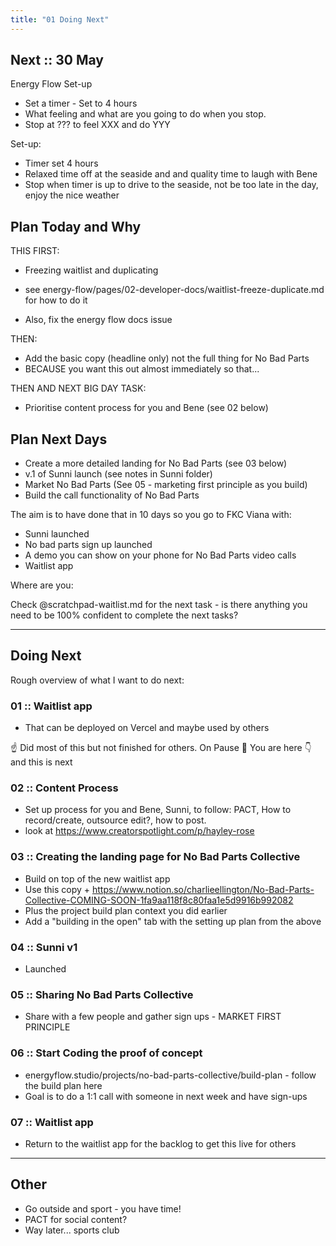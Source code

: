 ```yaml
---
title: "01 Doing Next"
---
```


## Next :: 30 May 

Energy Flow Set-up 
- Set a timer - Set to 4 hours 
- What feeling and what are you going to do when you stop. 
- Stop at ??? to feel XXX and do YYY 

Set-up: 
- Timer set 4 hours 
- Relaxed time off at the seaside and and quality time to laugh with Bene 
- Stop when timer is up to drive to the seaside, not be too late in the day, enjoy the nice weather

## Plan Today and Why 

THIS FIRST: 
- Freezing waitlist and duplicating 
- see energy-flow/pages/02-developer-docs/waitlist-freeze-duplicate.md for how to do it

- Also, fix the energy flow docs issue

THEN: 
- Add the basic copy (headline only) not the full thing for No Bad Parts 
- BECAUSE you want this out almost immediately so that... 

THEN AND NEXT BIG DAY TASK: 
- Prioritise content process for you and Bene (see 02 below)

## Plan Next Days 

- Create a more detailed landing for No Bad Parts (see 03 below)
- v.1 of Sunni launch (see notes in Sunni folder)
- Market No Bad Parts (See 05 - marketing first principle as you build)
- Build the call functionality of No Bad Parts 

The aim is to have done that in 10 days so you go to FKC Viana with: 

- Sunni launched 
- No bad parts sign up launched 
- A demo you can show on your phone for No Bad Parts video calls 
- Waitlist app 

Where are you: 

Check @scratchpad-waitlist.md for the next task - is there anything you need to be 100% confident to complete the next tasks? 

---

## Doing Next

Rough overview of what I want to do next: 

### 01 :: Waitlist app 
- That can be deployed on Vercel and maybe used by others 

☝️ Did most of this but not finished for others. On Pause 
📍 You are here 
👇 and this is next 

### 02 :: Content Process 
- Set up process for you and Bene, Sunni, to follow: PACT, How to record/create, outsource edit?, how to post. 
- look at https://www.creatorspotlight.com/p/hayley-rose 

### 03 :: Creating the landing page for No Bad Parts Collective 
- Build on top of the new waitlist app 
- Use this copy + https://www.notion.so/charlieellington/No-Bad-Parts-Collective-COMING-SOON-1fa9aa118f8c80faa1e5d9916b992082
- Plus the project build plan context you did earlier 
- Add a "building in the open" tab with the setting up plan from the above 

### 04 :: Sunni v1 
- Launched 

### 05 :: Sharing No Bad Parts Collective 
- Share with a few people and gather sign ups - MARKET FIRST PRINCIPLE 

### 06 :: Start Coding the proof of concept 
- energyflow.studio/projects/no-bad-parts-collective/build-plan - follow the build plan here 
- Goal is to do a 1:1 call with someone in next week and have sign-ups 

### 07 :: Waitlist app 
- Return to the waitlist app for the backlog to get this live for others 

---

## Other 

- Go outside and sport - you have time! 
- PACT for social content? 
- Way later... sports club 